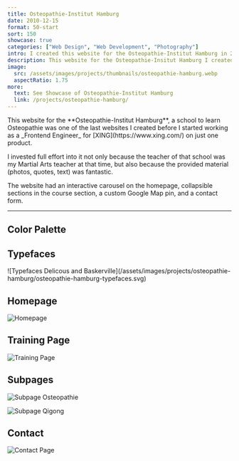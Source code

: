 ```yaml
---
title: Osteopathie-Institut Hamburg
date: 2010-12-15
format: 50-start
sort: 150
showcase: true
categories: ["Web Design", "Web Development", "Photography"]
intro: I created this website for the Osteopathie-Institut Hamburg in 2010 as one of my last websites before I started working as a Frontend Engineer for XING.
description: This website for the Osteopathie-Insitut Hamburg I created in 2010.
image:
  src: /assets/images/projects/thumbnails/osteopathie-hamburg.webp
  aspectRatio: 1.75
more:
  text: See Showcase of Osteopathie-Institut Hamburg
  link: /projects/osteopathie-hamburg/
---
```


<ProjectIntro>
This website for the **Osteopathie-Institut Hamburg**, a school to learn Osteopathie was one of the last websites I created before I started working as a _Frontend Engineer_ for [XING](https://www.xing.com/) on just one product.

I invested full effort into it not only because the teacher of that school was my Martial Arts teacher at that time, but also because the provided material (photos, quotes, text) was fantastic.

The website had an interactive carousel on the homepage, collapsible sections in the course section, a custom Google Map pin, and a contact form.

</ProjectIntro>

---

## Color Palette

<ColorStack>
  <ColorSwatch color="#002856" />
  <ColorSwatch color="#E5E9EE" />
  <ColorSwatch color="#AEC605" />
  <ColorSwatch color="#DEE99B" />
  <ColorSwatch color="#FFFFFF" />
</ColorStack>

## Typefaces

<DisplayBox>
  ![Typefaces Delicous and
  Baskerville](/assets/images/projects/osteopathie-hamburg/osteopathie-hamburg-typefaces.svg)
</DisplayBox>

## Homepage

![Homepage](/assets/images/projects/osteopathie-hamburg/osteopathie-hamburg-homepage.webp)

## Training Page

![Training Page](/assets/images/projects/osteopathie-hamburg/osteopathie-hamburg-training.webp)

## Subpages

<div class="projects-detail-medium">

![Subpage Osteopathie](/assets/images/projects/osteopathie-hamburg/osteopathie-hamburg-osteopathie.webp)

![Subpage Qigong](/assets/images/projects/osteopathie-hamburg/osteopathie-hamburg-qigong.webp)

</div>

## Contact

![Contact Page](/assets/images/projects/osteopathie-hamburg/osteopathie-hamburg-contact.webp)
